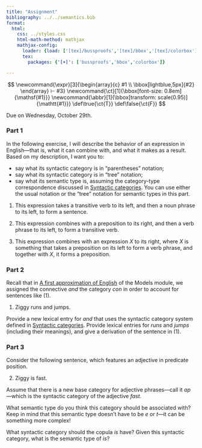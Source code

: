 ```yaml
---
title: "Assignment"
bibliography: ../../semantics.bib
format:
  html:
    css: ../styles.css
    html-math-method: mathjax
    mathjax-config:
      loader: {load: ['[tex]/bussproofs','[tex]/bbox','[tex]/colorbox']}
      tex:
        packages: {'[+]': ['bussproofs','bbox','colorbox']}

---
```


::: {.hidden}
$$
\newcommand{\expr}[3]{\begin{array}{c}
#1 \\
\bbox[lightblue,5px]{#2}
\end{array} ⊢ #3}
\newcommand{\ct}[1]{\bbox[font-size: 0.8em]{\mathsf{#1}}}
\newcommand{\abbr}[1]{\bbox[transform: scale(0.95)]{\mathtt{#1}}}
\def\true{\ct{T}}
\def\false{\ct{F}}
$$
:::

Due on Wednesday, October 29th.

### Part 1

In the following exercise, I will describe the behavior of an expression in English---that is, what it can combine with, and what it makes as a result.
Based on my description, I want you to:

- say what its syntactic category is in "parentheses" notation;
- say what its syntactic category is in "tree" notation;
- say what its semantic type is, assuming the category-type correspondence discussed in [Syntactic categories](syn_types.html).
  You can use either the usual notation or the "tree" notation for semantic types in this part.

(1) This expression takes a transitive verb to its left, and then a noun phrase to its left, to form a sentence.

(2) This expression combines with a preposition to its right, and then a verb phrase to its left, to form a transitive verb.

(3) This expression combines with an expression $X$ to its right, where $X$ is something that takes a preposition on its left to form a verb phrase, and together with $X$, it forms a preposition.

### Part 2

Recall that in [A first approximation of English](../models/english.html) of the Models module, we assigned the connective *and* the category $con$ in order to account for sentences like (@ex-and).

(@ex-and) Ziggy runs and jumps.

Provide a new lexical entry for *and* that uses the syntactic category system defined in [Syntactic categories](syn_types.html).
Provide lexical entries for *runs* and *jumps* (including their meanings), and give a derivation of the sentence in (@ex-and).

### Part 3

Consider the following sentence, which features an adjective in predicate position.

(@ex-fast) Ziggy is fast.

Assume that there is a new base category for adjective phrases---call it $ap$---which is the syntactic category of the adjective *fast*.

What semantic type do you think this category should be associated with?
Keep in mind that this semantic type doesn't have to be $e$ or $t$---it can be something more complex!

What syntactic category should the copula *is* have?
Given this syntactic category, what is the semantic type of *is*?
